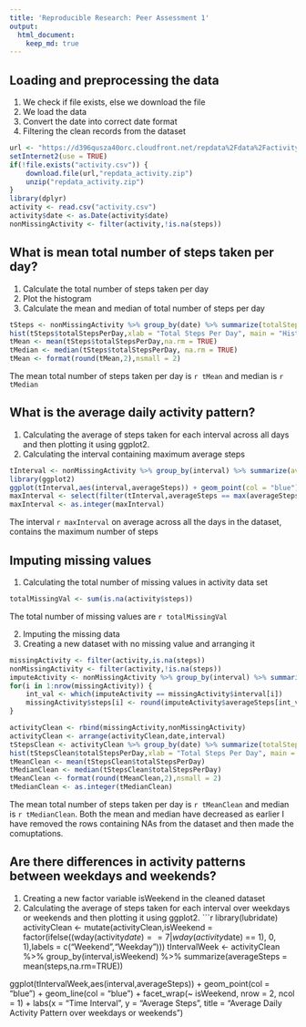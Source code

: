 ```yaml
---
title: 'Reproducible Research: Peer Assessment 1'
output: 
  html_document:
    keep_md: true
---
```



## Loading and preprocessing the data
1. We check if file exists, else we download the file
2. We load the data
3. Convert the date into correct date format
4. Filtering the clean records from the dataset
```r
url <- "https://d396qusza40orc.cloudfront.net/repdata%2Fdata%2Factivity.zip"
setInternet2(use = TRUE)
if(!file.exists("activity.csv")) {
    download.file(url,"repdata_activity.zip")
    unzip("repdata_activity.zip")
}
library(dplyr)
activity <- read.csv("activity.csv")
activity$date <- as.Date(activity$date)
nonMissingActivity <- filter(activity,!is.na(steps))
```

  
## What is mean total number of steps taken per day?
1. Calculate the total number of steps taken per day
2. Plot the histogram
3. Calculate the mean and median of total number of steps per day
```r
tSteps <- nonMissingActivity %>% group_by(date) %>% summarize(totalStepsPerDay = sum(steps, na.rm = TRUE))
hist(tSteps$totalStepsPerDay,xlab = "Total Steps Per Day", main = "Histogram of Total number of Steps Per Day")
tMean <- mean(tSteps$totalStepsPerDay,na.rm = TRUE)
tMedian <- median(tSteps$totalStepsPerDay, na.rm = TRUE)
tMean <- format(round(tMean,2),nsmall = 2)
```
The mean total number of steps taken per day is `r tMean` and median is `r tMedian`

  
## What is the average daily activity pattern?
1. Calculating the average of steps taken for each interval across all days and then plotting it using ggplot2.
2. Calculating the interval containing maximum average steps
```r
tInterval <- nonMissingActivity %>% group_by(interval) %>% summarize(averageSteps = mean(steps,na.rm=TRUE))
library(ggplot2)
ggplot(tInterval,aes(interval,averageSteps)) + geom_point(col = "blue") + geom_line(col = "blue") + labs(x = "Time Interval", y = "Average Steps", title = "Average Daily Activity Pattern")
maxInterval <- select(filter(tInterval,averageSteps == max(averageSteps)),interval)
maxInterval <- as.integer(maxInterval)
```
The interval `r maxInterval` on average across all the days in the dataset, contains the maximum number of steps

  
## Imputing missing values
1. Calculating the total number of missing values in activity data set
```r
totalMissingVal <- sum(is.na(activity$steps))
```
The total number of missing values are `r totalMissingVal`

2. Imputing the missing data
3. Creating a new dataset with no missing value and arranging it
```r
missingActivity <- filter(activity,is.na(steps))
nonMissingActivity <- filter(activity,!is.na(steps))
imputeActivity <- nonMissingActivity %>% group_by(interval) %>% summarize(averageSteps = mean(steps))
for(i in 1:nrow(missingActivity)) {
    int_val <- which(imputeActivity == missingActivity$interval[i])
    missingActivity$steps[i] <- round(imputeActivity$averageSteps[int_val])
}

activityClean <- rbind(missingActivity,nonMissingActivity)
activityClean <- arrange(activityClean,date,interval)
tStepsClean <- activityClean %>% group_by(date) %>% summarize(totalStepsPerDay = sum(steps))
hist(tStepsClean$totalStepsPerDay,xlab = "Total Steps Per Day", main = "Histogram of Total number of Steps Per Day")
tMeanClean <- mean(tStepsClean$totalStepsPerDay)
tMedianClean <- median(tStepsClean$totalStepsPerDay)
tMeanClean <- format(round(tMeanClean,2),nsmall = 2)
tMedianClean <- as.integer(tMedianClean)
```
The mean total number of steps taken per day is `r tMeanClean` and median is `r tMedianClean`.
Both the mean and median have decreased as earlier I have removed the rows containing NAs from the dataset and then made the comuptations. 

## Are there differences in activity patterns between weekdays and weekends?
1. Creating a new factor variable isWeekend in the cleaned dataset
2. Calculating the average of steps taken for each interval over weekdays or weekends and then plotting it using ggplot2.
```r
library(lubridate)
activityClean <- mutate(activityClean,isWeekend = factor(ifelse((wday(activity$date) == 7 | wday(activity$date) == 1), 0, 1),labels = c("Weekend","Weekday")))
tIntervalWeek <- activityClean %>% group_by(interval,isWeekend) %>% summarize(averageSteps = mean(steps,na.rm=TRUE))

ggplot(tIntervalWeek,aes(interval,averageSteps)) + geom_point(col = "blue") + geom_line(col = "blue") + facet_wrap(~ isWeekend, nrow = 2, ncol = 1) + labs(x = "Time Interval", y = "Average Steps", title = "Average Daily Activity Pattern over weekdays or weekends")

